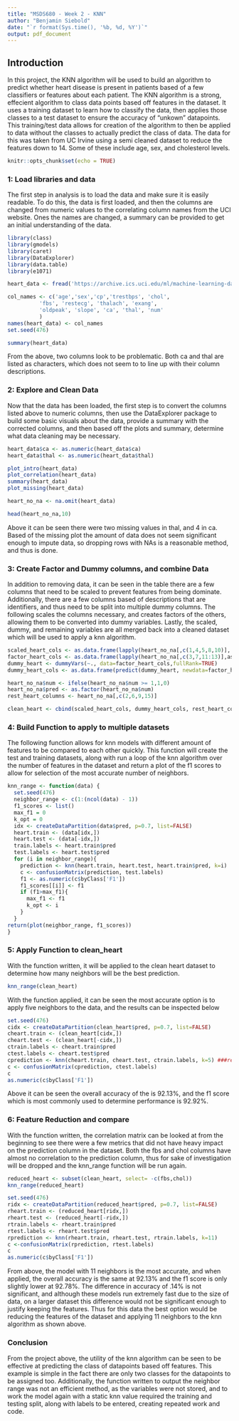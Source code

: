 ```yaml
---
title: "MSDS680 - Week 2 - KNN"
author: "Benjamin Siebold"
date: "`r format(Sys.time(), '%b, %d, %Y')`"
output: pdf_document
---
```


## Introduction
In this project, the KNN algorithm will be used to build an algorithm to predict whether heart disease is present in patients based of a few classifiers or features about each patient. The KNN algorithm is a strong, effecient algorithm to class data points based off features in the dataset. It uses a training dataset to learn how to classify the data, then applies those classes to a test dataset to ensure the accuracy of "unkown" datapoints. This training/test data allows for creation of the algorithm to then be applied to data without the classes to actually predict the class of data. The data for this was taken from UC Irvine using a semi cleaned dataset to reduce the features down to 14. Some of these include age, sex, and cholesterol levels.

```r
knitr::opts_chunk$set(echo = TRUE)
```

### 1: Load libraries and data
The first step in analysis is to load the data and make sure it is easily readable. To do this, the data is first loaded, and then the columns are changed from numeric values to the correlating column names from the UCI website. Ones the names are changed, a summary can be provided to get an initial understanding of the data.

```r
library(class)
library(gmodels)
library(caret)
library(DataExplorer)
library(data.table)
library(e1071)

heart_data <- fread('https://archive.ics.uci.edu/ml/machine-learning-databases/heart-disease/processed.cleveland.data')

col_names <- c('age','sex','cp','trestbps', 'chol', 
          'fbs', 'restecg', 'thalach', 'exang',
          'oldpeak', 'slope', 'ca', 'thal', 'num'
          )
names(heart_data) <- col_names
set.seed(476)

summary(heart_data)
```

From the above, two columns look to be problematic. Both ca and thal are listed as characters, which does not seem to to line up with their column descriptions.

### 2: Explore and Clean Data
Now that the data has been loaded, the first step is to convert the columns listed above to numeric columns, then
use the DataExplorer package to build some basic visuals about the data, provide a summary with the corrected columns, and then based off the plots and summary, determine what data cleaning may be necessary.

```r
heart_data$ca <- as.numeric(heart_data$ca)
heart_data$thal <- as.numeric(heart_data$thal)
```
```r
plot_intro(heart_data)
plot_correlation(heart_data)
summary(heart_data)
plot_missing(heart_data)

heart_no_na <- na.omit(heart_data)

head(heart_no_na,10)
```

Above it can be seen there were two missing values in thal, and 4 in ca. Based of the missing plot the amount of data does not seem significant enough to impute data, so dropping rows with NAs is a reasonable method, and thus is done.

### 3: Create Factor and Dummy columns, and combine Data
In addition to removing data, it can be seen in the table there are a few columns that need to be scaled to prevent features from being dominate. Additionally, there are a few columns based of descriptions that are identifiers, and thus need to be split into multiple dummy columns. The following scales the columns necessary, and creates factors of the others, allowing them to be converted into dummy variables. Lastly, the scaled, dummy, and remaining variables are all merged back into a cleaned dataset which will be used to apply a knn algorithm.

```r
scaled_heart_cols <- as.data.frame(lapply(heart_no_na[,c(1,4,5,8,10)], scale))
factor_heart_cols <- as.data.frame(lapply(heart_no_na[,c(3,7,11:13)],as.factor))
dummy_heart <- dummyVars(~., data=factor_heart_cols,fullRank=TRUE)
dummy_heart_cols <- as.data.frame(predict(dummy_heart, newdata=factor_heart_cols))

heart_no_na$num <- ifelse(heart_no_na$num >= 1,1,0)
heart_no_na$pred <- as.factor(heart_no_na$num)
rest_heart_columns <- heart_no_na[,c(2,6,9,15)]

clean_heart <- cbind(scaled_heart_cols, dummy_heart_cols, rest_heart_columns)
```

### 4: Build Function to apply to multiple datasets
The following function allows for knn models with different amount of features to be compared to each other quickly. This function will create the test and training datasets, along with run a loop of the knn algorithm over the number of features in the dataset and return a plot of the f1 scores to allow for selection of the most accurate number of neighbors.

```r
knn_range <- function(data) {
  set.seed(476)
  neighbor_range <- c(1:(ncol(data) - 1))
  f1_scores <- list()
  max_f1 = 0
  k_opt = 0
  idx <- createDataPartition(data$pred, p=0.7, list=FALSE)
  heart.train <- (data[idx,])
  heart.test <- (data[-idx,])
  train.labels <- heart.train$pred
  test.labels <- heart.test$pred
  for (i in neighbor_range){
    prediction <- knn(heart.train, heart.test, heart.train$pred, k=i)
    c <- confusionMatrix(prediction, test.labels)
    f1 <- as.numeric(c$byClass['F1'])
    f1_scores[[i]] <- f1
    if (f1>max_f1){
      max_f1 <- f1
      k_opt <- i
    }       
  }
return(plot(neighbor_range, f1_scores))
}
```

### 5: Apply Function to clean_heart
With the function written, it will be applied to the clean heart dataset to determine how many neighbors will be the best prediction.

```r
knn_range(clean_heart)
```
With the function applied, it can be seen the most accurate option is to apply five neighbors to the data, and the results can be inspected below
```r
set.seed(476)
cidx <- createDataPartition(clean_heart$pred, p=0.7, list=FALSE)
cheart.train <- (clean_heart[cidx,])
cheart.test <- (clean_heart[-cidx,])
ctrain.labels <- cheart.train$pred
ctest.labels <- cheart.test$pred
cprediction <- knn(cheart.train, cheart.test, ctrain.labels, k=5) ###replace this value
c <- confusionMatrix(cprediction, ctest.labels)
c
as.numeric(c$byClass['F1'])
```

Above it can be seen the overall accuracy of the is 92.13%, and the f1 score which is most commonly used to determine performance is 92.92%.

### 6: Feature Reduction and compare
With the function written, the correlation matrix can be looked at from the beginning to see there were a few metrics that did not have heavy impact on the prediction column in the dataset.
Both the fbs and chol columns have almost no correlation to the prediction column, thus for sake of investigation will be dropped and the knn_range function will be run again.

```r
reduced_heart <- subset(clean_heart, select= -c(fbs,chol))
knn_range(reduced_heart)
```
```r
set.seed(476)
ridx <- createDataPartition(reduced_heart$pred, p=0.7, list=FALSE)
rheart.train <- (reduced_heart[ridx,])
rheart.test <- (reduced_heart[-ridx,])
rtrain.labels <- rheart.train$pred
rtest.labels <- rheart.test$pred
rprediction <- knn(rheart.train, rheart.test, rtrain.labels, k=11)
c <-confusionMatrix(rprediction, rtest.labels)
c
as.numeric(c$byClass['F1'])
```
From above, the model with 11 neighbors is the most accurate, and when applied, the overall accuracy is the same at 92.13% and the f1 score is only slightly lower at 92.78%. The difference in accuracy of .14% is not significant, and although these models run extremely fast due to the size of data, on a larger dataset this difference would not be significant enough to justify keeping the features. Thus for this data the best option would be reducing the features of the dataset and applying 11 neighbors to the knn algorithm as shown above.

### Conclusion
From the project above, the utility of the knn algorithm can be seen to be effective at predicting the class of datapoints based off features. This example is simple in the fact there are only two classes for the datapoints to be assigned too. Additionally, the function written to output the neighbor range was not an efficient method, as the variables were not stored, and to work the model again with a static knn value required the training and testing split, along with labels to be entered, creating repeated work and code.